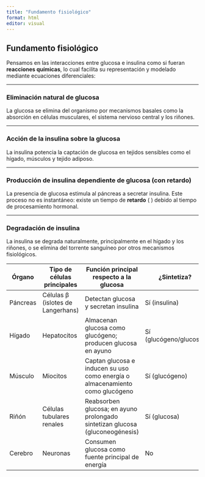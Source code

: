 ```yaml
---
title: "Fundamento fisiológico"
format: html
editor: visual
---
```



## Fundamento fisiológico

Pensamos en las interacciones entre glucosa e insulina como si fueran **reacciones químicas**, lo cual facilita su representación y modelado mediante ecuaciones diferenciales:

---

### Eliminación natural de glucosa

La glucosa se elimina del organismo por mecanismos basales como la absorción en células musculares, el sistema nervioso central y los riñones.

---

### Acción de la insulina sobre la glucosa

La insulina potencia la captación de glucosa en tejidos sensibles como el hígado, músculos y tejido adiposo.

---

### Producción de insulina dependiente de glucosa (con retardo)

La presencia de glucosa estimula al páncreas a secretar insulina. Este proceso no es instantáneo: existe un tiempo de **retardo** \( \tau \) debido al tiempo de procesamiento hormonal.

---

### Degradación de insulina

La insulina se degrada naturalmente, principalmente en el hígado y los riñones, o se elimina del torrente sanguíneo por otros mecanismos fisiológicos.


| Órgano   | Tipo de células principales      | Función principal respecto a la glucosa     | ¿Sintetiza? | ¿Degrada? |
|----------|----------------------------------|---------------------------------------------|-------------|-----------|
| Páncreas | Células β (islotes de Langerhans) | Detectan glucosa y secretan insulina        | Sí (insulina) | No        |
| Hígado   | Hepatocitos                      | Almacenan glucosa como glucógeno; producen glucosa en ayuno | Sí (glucógeno/glucosa) | Sí (glucógeno → glucosa) |
| Músculo  | Miocitos                         | Captan glucosa e inducen su uso como energía o almacenamiento como glucógeno | Sí (glucógeno) | Sí        |
| Riñón    | Células tubulares renales        | Reabsorben glucosa; en ayuno prolongado sintetizan glucosa (gluconeogénesis) | Sí (glucosa) | Sí        |
| Cerebro  | Neuronas                         | Consumen glucosa como fuente principal de energía | No          | Sí        |
